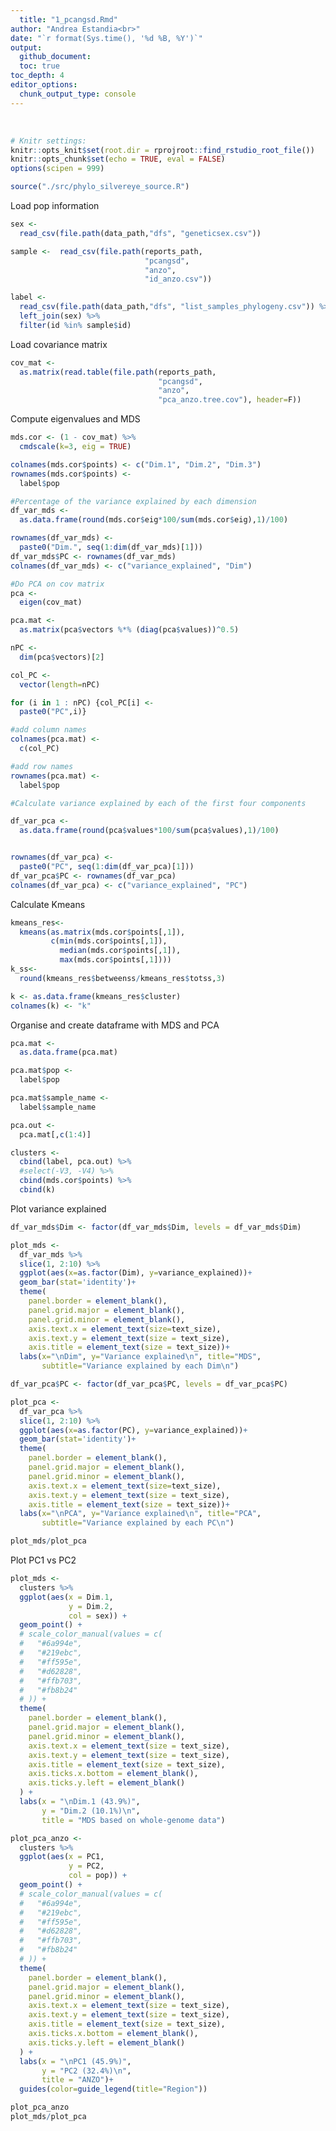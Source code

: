 ```yaml
---
  title: "1_pcangsd.Rmd"
author: "Andrea Estandia<br>"
date: "`r format(Sys.time(), '%d %B, %Y')`"
output:
  github_document:
  toc: true
toc_depth: 4
editor_options:
  chunk_output_type: console
---
```

  <br>
  
  ```r
# Knitr settings: 
knitr::opts_knit$set(root.dir = rprojroot::find_rstudio_root_file())
knitr::opts_chunk$set(echo = TRUE, eval = FALSE)
options(scipen = 999)
```

```r
source("./src/phylo_silvereye_source.R")
```

Load pop information
```r
sex <-
  read_csv(file.path(data_path,"dfs", "geneticsex.csv"))

sample <-  read_csv(file.path(reports_path,
                              "pcangsd",
                              "anzo",
                              "id_anzo.csv"))

label <- 
  read_csv(file.path(data_path,"dfs", "list_samples_phylogeny.csv")) %>% 
  left_join(sex) %>% 
  filter(id %in% sample$id)
```

Load covariance matrix
```r
cov_mat <- 
  as.matrix(read.table(file.path(reports_path, 
                                 "pcangsd", 
                                 "anzo",
                                 "pca_anzo.tree.cov"), header=F))
```

Compute eigenvalues and MDS
```r
mds.cor <- (1 - cov_mat) %>%
  cmdscale(k=3, eig = TRUE)

colnames(mds.cor$points) <- c("Dim.1", "Dim.2", "Dim.3")
rownames(mds.cor$points) <-
  label$pop

#Percentage of the variance explained by each dimension
df_var_mds <- 
  as.data.frame(round(mds.cor$eig*100/sum(mds.cor$eig),1)/100)

rownames(df_var_mds) <- 
  paste0("Dim.", seq(1:dim(df_var_mds)[1]))
df_var_mds$PC <- rownames(df_var_mds)
colnames(df_var_mds) <- c("variance_explained", "Dim")

#Do PCA on cov matrix
pca <-
  eigen(cov_mat)

pca.mat <-
  as.matrix(pca$vectors %*% (diag(pca$values))^0.5)

nPC <-
  dim(pca$vectors)[2]

col_PC <- 
  vector(length=nPC)

for (i in 1 : nPC) {col_PC[i] <-
  paste0("PC",i)}

#add column names
colnames(pca.mat) <-
  c(col_PC)

#add row names
rownames(pca.mat) <-
  label$pop

#Calculate variance explained by each of the first four components

df_var_pca <- 
  as.data.frame(round(pca$values*100/sum(pca$values),1)/100) 


rownames(df_var_pca) <- 
  paste0("PC", seq(1:dim(df_var_pca)[1]))
df_var_pca$PC <- rownames(df_var_pca)
colnames(df_var_pca) <- c("variance_explained", "PC")
```

Calculate Kmeans
```r
kmeans_res<-
  kmeans(as.matrix(mds.cor$points[,1]), 
         c(min(mds.cor$points[,1]), 
           median(mds.cor$points[,1]), 
           max(mds.cor$points[,1])))
k_ss<-
  round(kmeans_res$betweenss/kmeans_res$totss,3)

k <- as.data.frame(kmeans_res$cluster)
colnames(k) <- "k"
```

Organise and create dataframe with MDS and PCA
```r
pca.mat <- 
  as.data.frame(pca.mat)

pca.mat$pop <- 
  label$pop

pca.mat$sample_name <- 
  label$sample_name

pca.out <- 
  pca.mat[,c(1:4)]

clusters <- 
  cbind(label, pca.out) %>%
  #select(-V3, -V4) %>% 
  cbind(mds.cor$points) %>% 
  cbind(k)
```

Plot variance explained
```r
df_var_mds$Dim <- factor(df_var_mds$Dim, levels = df_var_mds$Dim)

plot_mds <-
  df_var_mds %>% 
  slice(1, 2:10) %>% 
  ggplot(aes(x=as.factor(Dim), y=variance_explained))+
  geom_bar(stat='identity')+
  theme(
    panel.border = element_blank(),
    panel.grid.major = element_blank(),
    panel.grid.minor = element_blank(), 
    axis.text.x = element_text(size=text_size),
    axis.text.y = element_text(size = text_size),
    axis.title = element_text(size = text_size))+
  labs(x="\nDim", y="Variance explained\n", title="MDS",
       subtitle="Variance explained by each Dim\n")

df_var_pca$PC <- factor(df_var_pca$PC, levels = df_var_pca$PC)

plot_pca <-
  df_var_pca %>% 
  slice(1, 2:10) %>% 
  ggplot(aes(x=as.factor(PC), y=variance_explained))+
  geom_bar(stat='identity')+
  theme(
    panel.border = element_blank(),
    panel.grid.major = element_blank(),
    panel.grid.minor = element_blank(), 
    axis.text.x = element_text(size=text_size),
    axis.text.y = element_text(size = text_size),
    axis.title = element_text(size = text_size))+
  labs(x="\nPCA", y="Variance explained\n", title="PCA",
       subtitle="Variance explained by each PC\n")

plot_mds/plot_pca
```

Plot PC1 vs PC2
```r
plot_mds <-
  clusters %>%
  ggplot(aes(x = Dim.1, 
             y = Dim.2, 
             col = sex)) +
  geom_point() +
  # scale_color_manual(values = c(
  #   "#6a994e",
  #   "#219ebc",
  #   "#ff595e",
  #   "#d62828",
  #   "#ffb703",
  #   "#fb8b24"
  # )) +
  theme(
    panel.border = element_blank(),
    panel.grid.major = element_blank(),
    panel.grid.minor = element_blank(),
    axis.text.x = element_text(size = text_size),
    axis.text.y = element_text(size = text_size),
    axis.title = element_text(size = text_size),
    axis.ticks.x.bottom = element_blank(),
    axis.ticks.y.left = element_blank()
  ) +
  labs(x = "\nDim.1 (43.9%)",
       y = "Dim.2 (10.1%)\n",
       title = "MDS based on whole-genome data")

plot_pca_anzo <-
  clusters %>%
  ggplot(aes(x = PC1,
             y = PC2,
             col = pop)) +
  geom_point() +
  # scale_color_manual(values = c(
  #   "#6a994e",
  #   "#219ebc",
  #   "#ff595e",
  #   "#d62828",
  #   "#ffb703",
  #   "#fb8b24"
  # )) +
  theme(
    panel.border = element_blank(),
    panel.grid.major = element_blank(),
    panel.grid.minor = element_blank(),
    axis.text.x = element_text(size = text_size),
    axis.text.y = element_text(size = text_size),
    axis.title = element_text(size = text_size),
    axis.ticks.x.bottom = element_blank(),
    axis.ticks.y.left = element_blank()
  ) +
  labs(x = "\nPC1 (45.9%)",
       y = "PC2 (32.4%)\n",
       title = "ANZO")+
  guides(color=guide_legend(title="Region"))

plot_pca_anzo
plot_mds/plot_pca

```
